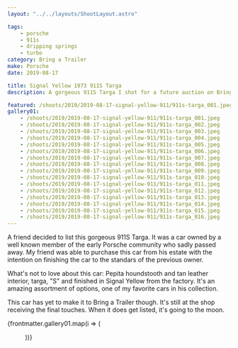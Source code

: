 ```yaml
---
layout: "../../layouts/ShootLayout.astro"

tags:
    - porsche
    - 911s
    - dripping springs
    - turbo
category: Bring a Trailer
make: Porsche
date: 2019-08-17

title: Signal Yellow 1973 911S Targa
description: A gorgeous 911S Targa I shot for a future auction on Bring a Trailer.

featured: /shoots/2019/2019-08-17-signal-yellow-911/911s-targa_001.jpeg
gallery01:
    - /shoots/2019/2019-08-17-signal-yellow-911/911s-targa_001.jpeg
    - /shoots/2019/2019-08-17-signal-yellow-911/911s-targa_002.jpeg
    - /shoots/2019/2019-08-17-signal-yellow-911/911s-targa_003.jpeg
    - /shoots/2019/2019-08-17-signal-yellow-911/911s-targa_004.jpeg
    - /shoots/2019/2019-08-17-signal-yellow-911/911s-targa_005.jpeg
    - /shoots/2019/2019-08-17-signal-yellow-911/911s-targa_006.jpeg
    - /shoots/2019/2019-08-17-signal-yellow-911/911s-targa_007.jpeg
    - /shoots/2019/2019-08-17-signal-yellow-911/911s-targa_008.jpeg
    - /shoots/2019/2019-08-17-signal-yellow-911/911s-targa_009.jpeg
    - /shoots/2019/2019-08-17-signal-yellow-911/911s-targa_010.jpeg
    - /shoots/2019/2019-08-17-signal-yellow-911/911s-targa_011.jpeg
    - /shoots/2019/2019-08-17-signal-yellow-911/911s-targa_012.jpeg
    - /shoots/2019/2019-08-17-signal-yellow-911/911s-targa_013.jpeg
    - /shoots/2019/2019-08-17-signal-yellow-911/911s-targa_014.jpeg
    - /shoots/2019/2019-08-17-signal-yellow-911/911s-targa_015.jpeg
    - /shoots/2019/2019-08-17-signal-yellow-911/911s-targa_016.jpeg
---
```



A friend decided to list this gorgeous 911S Targa. It was a car owned by a well known member of the early Porsche community who sadly passed away. My friend was able to purchase this car from his estate with the intention on finishing the car to the standars of the previous owner.

What's not to love about this car: Pepita houndstooth and tan leather interior, targa, "S" and finished in Signal Yellow from the factory. It's an amazing assortment of options, one of my favorite cars in his collection.

This car has yet to make it to Bring a Trailer though. It's still at the shop receiving the final touches. When it does get listed, it's going to the moon.

{frontmatter.gallery01.map(i => (<Figure src={i} />))}
